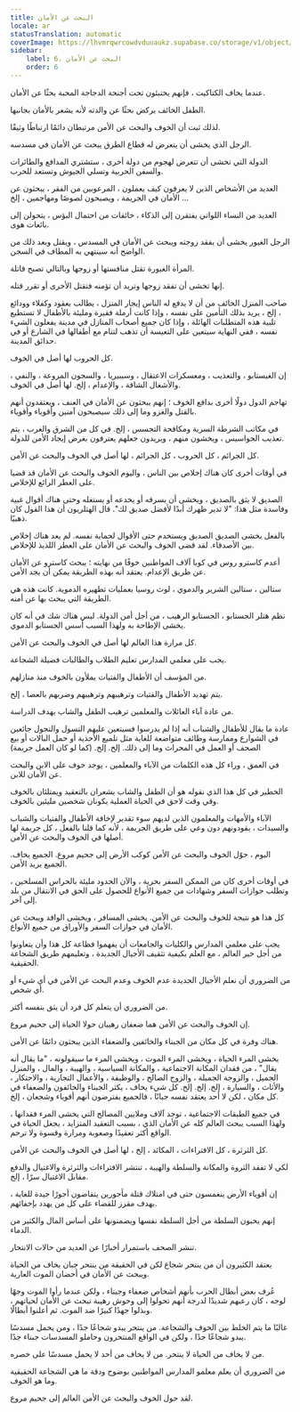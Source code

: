 ```yaml
---
title: البحث عن الأمان
locale: ar
statusTranslation: automatic
coverImage: https://lhvmrqwrcowdvduuaukz.supabase.co/storage/v1/object/public/strapi-uploads/small_cover-educacion-fundamental.webp-2d51a7828a2b1309555be27f7e2a61a0.webp
sidebar:
    label: 6. البحث عن الأمان
    order: 6
---
```

عندما يخاف الكتاكيت ، فإنهم يختبئون تحت أجنحة الدجاجة المحبة بحثًا عن الأمان.

الطفل الخائف يركض بحثًا عن والدته لأنه يشعر بالأمان بجانبها.

لذلك ثبت أن الخوف والبحث عن الأمن مرتبطان دائمًا ارتباطًا وثيقًا.

الرجل الذي يخشى أن يتعرض له قطاع الطرق يبحث عن الأمان في مسدسه.

الدولة التي تخشى أن تتعرض لهجوم من دولة أخرى ، ستشتري المدافع والطائرات والسفن الحربية وتسلي الجيوش وتستعد للحرب.

العديد من الأشخاص الذين لا يعرفون كيف يعملون ، المرعوبين من الفقر ، يبحثون عن الأمان في الجريمة ، ويصبحون لصوصًا ومهاجمين ، إلخ ...

العديد من النساء اللواتي يفتقرن إلى الذكاء ، خائفات من احتمال البؤس ، يتحولن إلى بائعات هوى.

الرجل الغيور يخشى أن يفقد زوجته ويبحث عن الأمان في المسدس ، ويقتل وبعد ذلك من الواضح أنه سينتهي به المطاف في السجن.

المرأة الغيورة تقتل منافستها أو زوجها وبالتالي تصبح قاتلة.

إنها تخشى أن تفقد زوجها وتريد أن تؤمنه فتقتل الأخرى أو تقرر قتله.

صاحب المنزل الخائف من أن لا يدفع له الناس إيجار المنزل ، يطالب بعقود وكفلاء وودائع ، إلخ ، يريد بذلك التأمين على نفسه ، وإذا كانت أرملة فقيرة ومليئة بالأطفال لا تستطيع تلبية هذه المتطلبات الهائلة ، وإذا كان جميع أصحاب المنازل في مدينة يفعلون الشيء نفسه ، ففي النهاية سيتعين على التعيسة أن تذهب لتنام مع أطفالها في الشارع أو في حدائق المدينة.

كل الحروب لها أصل في الخوف.

إن الغيستابو ، والتعذيب ، ومعسكرات الاعتقال ، وسيبيريا ، والسجون المروعة ، والنفي ، والأشغال الشاقة ، والإعدام ، إلخ. لها أصل في الخوف.

تهاجم الدول دولًا أخرى بدافع الخوف ؛ إنهم يبحثون عن الأمان في العنف ، ويعتقدون أنهم بالقتل والغزو وما إلى ذلك سيصبحون آمنين وأقوياء وأقوياء.

في مكاتب الشرطة السرية ومكافحة التجسس ، إلخ. في كل من الشرق والغرب ، يتم تعذيب الجواسيس ، ويخشون منهم ، ويريدون جعلهم يعترفون بغرض إيجاد الأمن للدولة.

كل الجرائم ، كل الحروب ، كل الجرائم ، لها أصل في الخوف والبحث عن الأمن.

في أوقات أخرى كان هناك إخلاص بين الناس ، واليوم الخوف والبحث عن الأمان قد قضيا على العطر الرائع للإخلاص.

الصديق لا يثق بالصديق ، ويخشى أن يسرقه أو يخدعه أو يستغله وحتى هناك أقوال غبية وفاسدة مثل هذا: "لا تدير ظهرك أبدًا لأفضل صديق لك". قال الهتلريون أن هذا القول كان ذهبيًا.

بالفعل يخشى الصديق الصديق ويستخدم حتى الأقوال لحماية نفسه. لم يعد هناك إخلاص بين الأصدقاء. لقد قضى الخوف والبحث عن الأمان على العطر اللذيذ للإخلاص.

أعدم كاسترو روس في كوبا آلاف المواطنين خوفًا من نهايته ؛ يبحث كاسترو عن الأمان عن طريق الإعدام. يعتقد أنه بهذه الطريقة يمكن أن يجد الأمن.

ستالين ، ستالين الشرير والدموي ، لوث روسيا بعمليات تطهيره الدموية. كانت هذه هي الطريقة التي يبحث بها عن أمنه.

نظم هتلر الجستابو ، الجستابو الرهيب ، من أجل أمن الدولة. ليس هناك شك في أنه كان يخشى الإطاحة به ولهذا السبب أسس الجستابو الدموي.

كل مرارة هذا العالم لها أصل في الخوف والبحث عن الأمن.

يجب على معلمي المدارس تعليم الطلاب والطالبات فضيلة الشجاعة.

من المؤسف أن الأطفال والفتيات يملأون بالخوف منذ منازلهم.

يتم تهديد الأطفال والفتيات وترهيبهم وترهيبهم وضربهم بالعصا ، إلخ.

من عادة آباء العائلات والمعلمين ترهيب الطفل والشاب بهدف الدراسة.

عادة ما يقال للأطفال والشباب أنه إذا لم يدرسوا فسيتعين عليهم التسول والتجول جائعين في الشوارع وممارسة وظائف متواضعة للغاية مثل تلميع الأحذية أو حمل البالات أو بيع الصحف أو العمل في المحراث وما إلى ذلك. إلخ. إلخ. (كما لو كان العمل جريمة)

في العمق ، وراء كل هذه الكلمات من الآباء والمعلمين ، يوجد خوف على الابن والبحث عن الأمان للابن.

الخطير في كل هذا الذي نقوله هو أن الطفل والشاب يشعران بالتعقيد ويمتلئان بالخوف وفي وقت لاحق في الحياة العملية يكونان شخصين مليئين بالخوف.

الآباء والأمهات والمعلمون الذين لديهم سوء تقدير لإخافة الأطفال والفتيات والشباب والسيدات ، يقودونهم دون وعي على طريق الجريمة ، لأنه كما قلنا بالفعل ، كل جريمة لها أصلها في الخوف والبحث عن الأمن.

اليوم ، حوّل الخوف والبحث عن الأمن كوكب الأرض إلى جحيم مروع. الجميع يخاف. الجميع يريد الأمن.

في أوقات أخرى كان من الممكن السفر بحرية ، والآن الحدود مليئة بالحراس المسلحين ، وتطلب جوازات السفر وشهادات من جميع الأنواع للحصول على الحق في الانتقال من بلد إلى آخر.

كل هذا هو نتيجة للخوف والبحث عن الأمن. يخشى المسافر ، ويخشى الوافد ويبحث عن الأمان في جوازات السفر والأوراق من جميع الأنواع.

يجب على معلمي المدارس والكليات والجامعات أن يفهموا فظاعة كل هذا وأن يتعاونوا من أجل خير العالم ، مع العلم بكيفية تثقيف الأجيال الجديدة ، وتعليمهم طريق الشجاعة الحقيقية.

من الضروري أن نعلم الأجيال الجديدة عدم الخوف وعدم البحث عن الأمن في أي شيء أو أي شخص.

من الضروري أن يتعلم كل فرد أن يثق بنفسه أكثر.

إن الخوف والبحث عن الأمن هما ضعفان رهيبان حولا الحياة إلى جحيم مروع.

هناك وفرة في كل مكان من الجبناء والخائفين والضعفاء الذين يبحثون دائمًا عن الأمن.

يخشى المرء الحياة ، ويخشى المرء الموت ، ويخشى المرء ما سيقولونه ، "ما يقال أنه يقال" ، من فقدان المكانة الاجتماعية ، والمكانة السياسية ، والهيبة ، والمال ، والمنزل الجميل ، والزوجة الجميلة ، والزوج الصالح ، والوظيفة ، والأعمال التجارية ، والاحتكار ، والأثاث ، والسيارة ، إلخ. إلخ. إلخ. كل شيء يخاف ، يكثر الجبناء والخائفون والضعفاء في كل مكان ، لكن لا أحد يعتقد نفسه جبانًا ، فالجميع يفترضون أنهم أقوياء وشجعان ، إلخ.

في جميع الطبقات الاجتماعية ، توجد آلاف وملايين المصالح التي يخشى المرء فقدانها ، ولهذا السبب يبحث العالم كله عن الأمان الذي ، بسبب التعقيد المتزايد ، يجعل الحياة في الواقع أكثر تعقيدًا وصعوبة ومرارة وقسوة ولا ترحم.

كل الثرثرة ، كل الافتراءات ، المكائد ، إلخ ، لها أصل في الخوف والبحث عن الأمن.

لكي لا تفقد الثروة والمكانة والسلطة والهيبة ، تنتشر الافتراءات والثرثرة والاغتيال والدفع مقابل الاغتيال سرًا ، إلخ.

إن أقوياء الأرض ينغمسون حتى في امتلاك قتلة مأجورين يتقاضون أجورًا جيدة للغاية ، بهدف مقزز للقضاء على كل من يهدد بإخفائهم.

إنهم يحبون السلطة من أجل السلطة نفسها ويضمنونها على أساس المال والكثير من الدماء.

تنشر الصحف باستمرار أخبارًا عن العديد من حالات الانتحار.

يعتقد الكثيرون أن من ينتحر شجاع لكن في الحقيقة من ينتحر جبان يخاف من الحياة ويبحث عن الأمان في أحضان الموت العارية.

عُرف بعض أبطال الحرب بأنهم أشخاص ضعفاء وجبناء ، ولكن عندما رأوا الموت وجهًا لوجه ، كان رعبهم شديدًا لدرجة أنهم تحولوا إلى وحوش رهيبة تبحث عن الأمان لحياتهم ، وبذلوا جهدًا كبيرًا ضد الموت. ثم أعلنوا أبطالًا.

غالبًا ما يتم الخلط بين الخوف والشجاعة. من ينتحر يبدو شجاعًا جدًا ، ومن يحمل مسدسًا يبدو شجاعًا جدًا ، ولكن في الواقع المنتحرون وحاملو المسدسات جبناء جدًا.

من لا يخاف من الحياة لا ينتحر. من لا يخاف من أحد لا يحمل مسدسًا على خصره.

من الضروري أن يعلم معلمو المدارس المواطنين بوضوح ودقة ما هي الشجاعة الحقيقية وما هو الخوف.

لقد حول الخوف والبحث عن الأمن العالم إلى جحيم مروع.

